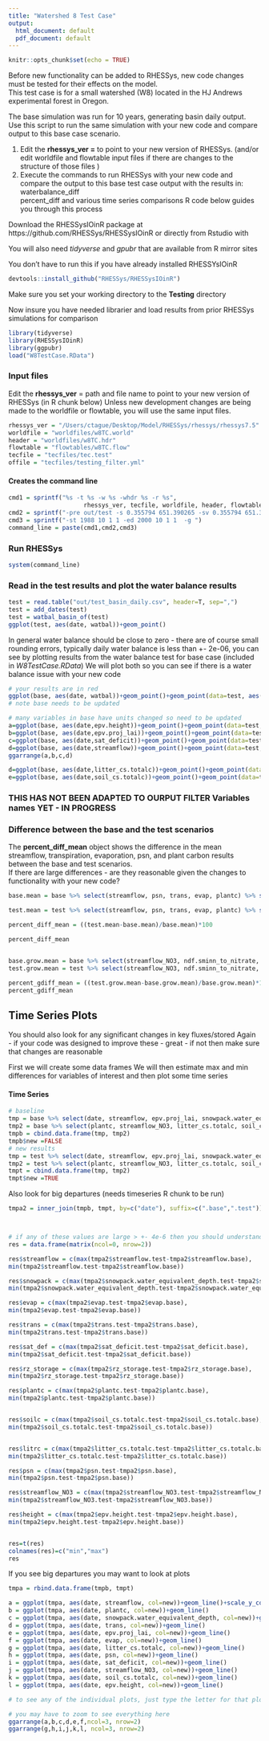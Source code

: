 ```yaml
---
title: "Watershed 8 Test Case"
output:
  html_document: default
  pdf_document: default
---
```


```r
knitr::opts_chunk$set(echo = TRUE)

```
Before new functionality can be added to RHESSys, new code changes must be tested for their effects on the model.    
This test case is for a small watershed (W8) located in the HJ Andrews experimental forest in Oregon.

The base simulation was run for 10 years, generating basin daily output.
Use this script to run the same simulation with your new code and compare output to this base case scenario. 

1. Edit the **rhessys_ver =** to point to your new version of RHESSys.
   (and/or edit worldfile and flowtable input files if there are changes to the structure of those files )
2. Execute the commands to run RHESSys with your new code and compare the output to this base test case output with the results in:
waterbalance_diff    
percent_diff
and various time series comparisons 
R code below guides you through this process

Download the RHESSysIOinR package at https://github.com/RHESSys/RHESSysIOinR
or directly from Rstudio with

You will also need *tidyverse* and *gpubr* that are available from R mirror sites

You don't have to run this if you have already installed RHESSYsIOinR
```r
devtools::install_github("RHESSys/RHESSysIOinR")
```

Make sure you set your working directory to the **Testing** directory

Now insure you have needed librarier and load results from prior RHESSys simulations for comparison
```r

library(tidyverse)
library(RHESSysIOinR)
library(ggpubr)
load("W8TestCase.RData")
```



### Input files    
Edit the **rhessys_ver** = path and file name to point to your new version of RHESSys    (in R chunk below)
Unless new development changes are being made to the worldfile or flowtable, you will use the same input files.

```r

rhessys_ver = "/Users/ctague/Desktop/Model/RHESSys/rhessys/rhessys7.5"
worldfile = "worldfiles/w8TC.world"
header = "worldfiles/w8TC.hdr"
flowtable = "flowtables/w8TC.flow"
tecfile = "tecfiles/tec.test"
offile = "tecfiles/testing_filter.yml"
```
#### Creates the command line
```r

cmd1 = sprintf("%s -t %s -w %s -whdr %s -r %s",
                     rhessys_ver, tecfile, worldfile, header, flowtable)
cmd2 = sprintf("-pre out/test -s 0.355794 651.390265 -sv 0.355794 651.390265 -svalt 1.083102 1.193924, -gw 0.116316 0.916922 -of %s", offile)
cmd3 = sprintf("-st 1988 10 1 1 -ed 2000 10 1 1  -g ")
command_line = paste(cmd1,cmd2,cmd3)
```

### Run RHESSys
```r
system(command_line)
```

### Read in the test results and plot the water balance results


```r
test = read.table("out/test_basin_daily.csv", header=T, sep=",")
test = add_dates(test)
test = watbal_basin_of(test)
ggplot(test, aes(date, watbal))+geom_point()

```

In general water balance should be close to zero - there are of course small rounding errors, typically daily water balance is less than +- 2e-06, you can see by plotting results from the water balance test for base case (included in *W8TestCase.RData*)
We will plot both so you can see if there is a water balance issue with your new code

```r

# your results are in red
ggplot(base, aes(date, watbal))+geom_point()+geom_point(data=test, aes(date, watbal), col="red", alpha=0.4)
# note base needs to be updated
```

```r

# many variables in base have units changed so need to be updated
a=ggplot(base, aes(date,epv.height))+geom_point()+geom_point(data=test, aes(date, epv.height), col="red", alpha=0.4)
b=ggplot(base, aes(date,epv.proj_lai))+geom_point()+geom_point(data=test, aes(date, epv.proj_lai), col="red", alpha=0.4)
c=ggplot(base, aes(date,sat_deficit))+geom_point()+geom_point(data=test, aes(date, sat_deficit), col="red", alpha=0.4)
d=ggplot(base, aes(date,streamflow))+geom_point()+geom_point(data=test, aes(date, streamflow*1000), col="red", alpha=0.4)
ggarrange(a,b,c,d)

d=ggplot(base, aes(date,litter_cs.totalc))+geom_point()+geom_point(data=test, aes(date, litter_cs.totalc), col="red", alpha=0.4)
e=ggplot(base, aes(date,soil_cs.totalc))+geom_point()+geom_point(data=test, aes(date, soil_cs.totalc), col="red", alpha=0.4)
```


### THIS HAS NOT BEEN ADAPTED TO OURPUT FILTER Variables names YET - IN PROGRESS
### Difference between the base and the test scenarios     
The **percent_diff_mean** object shows the difference in the mean streamflow, transpiration, evaporation, psn, and plant carbon results between the base and test scenarios.     
If there are large differences - are they reasonable given the changes to functionality with your new code?

```r

base.mean = base %>% select(streamflow, psn, trans, evap, plantc) %>% summarize_if(is.numeric, mean)

test.mean = test %>% select(streamflow, psn, trans, evap, plantc) %>% summarize_if(is.numeric, mean)

percent_diff_mean = ((test.mean-base.mean)/base.mean)*100

percent_diff_mean


base.grow.mean = base %>% select(streamflow_NO3, ndf.sminn_to_nitrate, ndf.denitrif, plant_resp, gpsn, soil_cs.totalc, litter_cs.totalc) %>% summarize_if(is.numeric, mean)
test.grow.mean = test %>% select(streamflow_NO3, ndf.sminn_to_nitrate, ndf.denitrif, plant_resp, gpsn, soil_cs.totalc, litter_cs.totalc) %>% summarize_if(is.numeric, mean)

percent_gdiff_mean = ((test.grow.mean-base.grow.mean)/base.grow.mean)*100
percent_gdiff_mean

```

## Time Series Plots

You should also look for any significant changes in key fluxes/stored
Again - if your code was designed to improve these - great - if not then make sure that changes are reasonable

First we will create some data frames 
We will then   estimate max and min differences for variables of interest
and then plot some time series

####  Time Series


```r

# baseline 
tmp = base %>% select(date, streamflow, epv.proj_lai, snowpack.water_equivalent_depth, psn, sat_deficit, rz_storage, trans, evap, epv.height)
tmp2 = base %>% select(plantc, streamflow_NO3, litter_cs.totalc, soil_cs.totalc, gpsn, plant_resp, ndf.sminn_to_nitrate, ndf.denitrif)
tmpb = cbind.data.frame(tmp, tmp2)
tmpb$new =FALSE
# new results
tmp = test %>% select(date, streamflow, epv.proj_lai, snowpack.water_equivalent_depth, psn, sat_deficit, rz_storage, trans, evap, epv.height)
tmp2 = test %>% select(plantc, streamflow_NO3, litter_cs.totalc, soil_cs.totalc, gpsn, plant_resp, ndf.sminn_to_nitrate, ndf.denitrif)
tmpt = cbind.data.frame(tmp, tmp2)
tmpt$new =TRUE
```
Also look for big departures (needs timeseries R chunk to be run)

```r
tmpa2 = inner_join(tmpb, tmpt, by=c("date"), suffix=c(".base",".test"))



# if any of these values are large > +- 4e-6 then you should understand the reason 
res = data.frame(matrix(ncol=0, nrow=2))

res$streamflow = c(max(tmpa2$streamflow.test-tmpa2$streamflow.base),
min(tmpa2$streamflow.test-tmpa2$streamflow.base))

res$snowpack = c(max(tmpa2$snowpack.water_equivalent_depth.test-tmpa2$snowpack.water_equivalent_depth.base),
min(tmpa2$snowpack.water_equivalent_depth.test-tmpa2$snowpack.water_equivalent_depth.base))

res$evap = c(max(tmpa2$evap.test-tmpa2$evap.base),
min(tmpa2$evap.test-tmpa2$evap.base))

res$trans = c(max(tmpa2$trans.test-tmpa2$trans.base),
min(tmpa2$trans.test-tmpa2$trans.base))

res$sat_def = c(max(tmpa2$sat_deficit.test-tmpa2$sat_deficit.base),
min(tmpa2$sat_deficit.test-tmpa2$sat_deficit.base))

res$rz_storage = c(max(tmpa2$rz_storage.test-tmpa2$rz_storage.base),
min(tmpa2$rz_storage.test-tmpa2$rz_storage.base))

res$plantc = c(max(tmpa2$plantc.test-tmpa2$plantc.base),
min(tmpa2$plantc.test-tmpa2$plantc.base))


res$soilc = c(max(tmpa2$soil_cs.totalc.test-tmpa2$soil_cs.totalc.base),
min(tmpa2$soil_cs.totalc.test-tmpa2$soil_cs.totalc.base))


res$litrc = c(max(tmpa2$litter_cs.totalc.test-tmpa2$litter_cs.totalc.base),
min(tmpa2$litter_cs.totalc.test-tmpa2$litter_cs.totalc.base))

res$psn = c(max(tmpa2$psn.test-tmpa2$psn.base),
min(tmpa2$psn.test-tmpa2$psn.base))

res$streamflow_NO3 = c(max(tmpa2$streamflow_NO3.test-tmpa2$streamflow_NO3.base),
min(tmpa2$streamflow_NO3.test-tmpa2$streamflow_NO3.base))

res$height = c(max(tmpa2$epv.height.test-tmpa2$epv.height.base),
min(tmpa2$epv.height.test-tmpa2$epv.height.base))


res=t(res)
colnames(res)=c("min","max")
res
```

If you see big departures you may want to look at plots

```r
tmpa = rbind.data.frame(tmpb, tmpt)

a = ggplot(tmpa, aes(date, streamflow, col=new))+geom_line()+scale_y_continuous(trans="log")
b = ggplot(tmpa, aes(date, plantc, col=new))+geom_line()
c = ggplot(tmpa, aes(date, snowpack.water_equivalent_depth, col=new))+geom_line()
d = ggplot(tmpa, aes(date, trans, col=new))+geom_line()
e = ggplot(tmpa, aes(date, epv.proj_lai, col=new))+geom_line()
f = ggplot(tmpa, aes(date, evap, col=new))+geom_line()
g = ggplot(tmpa, aes(date, litter_cs.totalc, col=new))+geom_line()
h = ggplot(tmpa, aes(date, psn, col=new))+geom_line()
i = ggplot(tmpa, aes(date, sat_deficit, col=new))+geom_line()
j = ggplot(tmpa, aes(date, streamflow_NO3, col=new))+geom_line()
k = ggplot(tmpa, aes(date, soil_cs.totalc, col=new))+geom_line()
l = ggplot(tmpa, aes(date, epv.height, col=new))+geom_line()

# to see any of the individual plots, just type the letter for that plot

# you may have to zoom to see everything here
ggarrange(a,b,c,d,e,f,ncol=3, nrow=2)
ggarrange(g,h,i,j,k,l, ncol=3, nrow=2)
```



